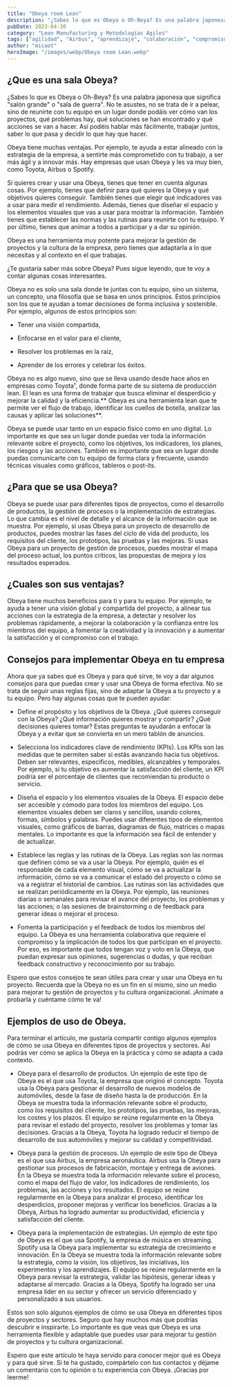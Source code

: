 ```yaml
---
title: "Obeya room Lean"
description: "¿Sabes lo que es Obeya o Oh-Beya? Es una palabra japonesa que significa 'salón grande' o 'sala de guerra'. Descubre cómo esta herramienta Lean puede mejorar la gestión de proyectos y la cultura organizacional."
pubDate: 2023-04-30
category: "Lean Manufacturing y Metodologías Ágiles"
tags: ["agilidad", "Airbus", "aprendizaje", "colaboración", "compromiso", "comunicación", "comunicación visual", "cultura empresarial", "cultura organizacional", "gestión de proyectos", "indicadores clave de rendimiento", "Innovación", "KPI", "lean", "Lean manufacturing", "Mejora continua", "Obeya", "resolución de problemas", "sala Obeya", "Satisfacción del cliente", "satisfacción laboral", "Spotify", "Toyota", "valor para el cliente", "visión compartida", "visualización"]
author: "micaot"
heroImage: "/images/webp/Obeya room Lean.webp"
---
```


## ¿Que es una sala Obeya?

¿Sabes lo que es Obeya o Oh-Beya? Es una palabra japonesa que significa "salón grande" o "sala de guerra". No te asustes, no se trata de ir a pelear, sino de reunirte con tu equipo en un lugar donde podáis ver cómo van los proyectos, qué problemas hay, qué soluciones se han encontrado y qué acciones se van a hacer. Así podéis hablar más fácilmente, trabajar juntos, saber lo que pasa y decidir lo que hay que hacer.

Obeya tiene muchas ventajas. Por ejemplo, te ayuda a estar alineado con la estrategia de la empresa, a sentirte más comprometido con tu trabajo, a ser más ágil y a innovar más. Hay empresas que usan Obeya y les va muy bien, como Toyota, Airbus o Spotify.

Si quieres crear y usar una Obeya, tienes que tener en cuenta algunas cosas. Por ejemplo, tienes que definir para qué quieres la Obeya y qué objetivos quieres conseguir. También tienes que elegir qué indicadores vas a usar para medir el rendimiento. Además, tienes que diseñar el espacio y los elementos visuales que vas a usar para mostrar la información. También tienes que establecer las normas y las rutinas para reunirte con tu equipo. Y por último, tienes que animar a todos a participar y a dar su opinión.

Obeya es una herramienta muy potente para mejorar la gestión de proyectos y la cultura de la empresa, pero tienes que adaptarla a lo que necesitas y al contexto en el que trabajas.

¿Te gustaría saber más sobre Obeya? Pues sigue leyendo, que te voy a contar algunas cosas interesantes.

Obeya no es solo una sala donde te juntas con tu equipo, sino un sistema, un concepto, una filosofía que se basa en unos principios. Estos principios son los que te ayudan a tomar decisiones de forma inclusiva y sostenible. Por ejemplo, algunos de estos principios son:

- Tener una visión compartida,

- Enfocarse en el valor para el cliente,

- Resolver los problemas en la raíz,

- Aprender de los errores y celebrar los éxitos.

Obeya no es algo nuevo, sino que se lleva usando desde hace años en empresas como Toyota¹, donde forma parte de su sistema de producción lean. El lean es una forma de trabajar que busca eliminar el desperdicio y mejorar la calidad y la eficiencia.** Obeya es una herramienta lean que te permite ver el flujo de trabajo, identificar los cuellos de botella, analizar las causas y aplicar las soluciones**.

Obeya se puede usar tanto en un espacio físico como en uno digital. Lo importante es que sea un lugar donde puedas ver toda la información relevante sobre el proyecto, como los objetivos, los indicadores, los planes, los riesgos y las acciones. También es importante que sea un lugar donde puedas comunicarte con tu equipo de forma clara y frecuente, usando técnicas visuales como gráficos, tableros o post-its.

## ¿Para que se usa Obeya?

Obeya se puede usar para diferentes tipos de proyectos, como el desarrollo de productos, la gestión de procesos o la implementación de estrategias. Lo que cambia es el nivel de detalle y el alcance de la información que se muestra. Por ejemplo, si usas Obeya para un proyecto de desarrollo de productos, puedes mostrar las fases del ciclo de vida del producto, los requisitos del cliente, los prototipos, las pruebas y las mejoras. Si usas Obeya para un proyecto de gestión de procesos, puedes mostrar el mapa del proceso actual, los puntos críticos, las propuestas de mejora y los resultados esperados.

## ¿Cuales son sus ventajas?

Obeya tiene muchos beneficios para ti y para tu equipo. Por ejemplo, te ayuda a tener una visión global y compartida del proyecto, a alinear tus acciones con la estrategia de la empresa, a detectar y resolver los problemas rápidamente, a mejorar la colaboración y la confianza entre los miembros del equipo, a fomentar la creatividad y la innovación y a aumentar la satisfacción y el compromiso con el trabajo.

## Consejos para implementar Obeya en tu empresa

Ahora que ya sabes qué es Obeya y para qué sirve, te voy a dar algunos consejos para que puedas crear y usar una Obeya de forma efectiva. No se trata de seguir unas reglas fijas, sino de adaptar la Obeya a tu proyecto y a tu equipo. Pero hay algunas cosas que te pueden ayudar:

- Define el propósito y los objetivos de la Obeya. ¿Qué quieres conseguir con la Obeya? ¿Qué información quieres mostrar y compartir? ¿Qué decisiones quieres tomar? Estas preguntas te ayudarán a enfocar la Obeya y a evitar que se convierta en un mero tablón de anuncios.

- Selecciona los indicadores clave de rendimiento (KPIs). Los KPIs son las medidas que te permiten saber si estás avanzando hacia tus objetivos. Deben ser relevantes, específicos, medibles, alcanzables y temporales. Por ejemplo, si tu objetivo es aumentar la satisfacción del cliente, un KPI podría ser el porcentaje de clientes que recomiendan tu producto o servicio.

- Diseña el espacio y los elementos visuales de la Obeya. El espacio debe ser accesible y cómodo para todos los miembros del equipo. Los elementos visuales deben ser claros y sencillos, usando colores, formas, símbolos y palabras. Puedes usar diferentes tipos de elementos visuales, como gráficos de barras, diagramas de flujo, matrices o mapas mentales. Lo importante es que la información sea fácil de entender y de actualizar.

- Establece las reglas y las rutinas de la Obeya. Las reglas son las normas que definen cómo se va a usar la Obeya. Por ejemplo, quién es el responsable de cada elemento visual, cómo se va a actualizar la información, cómo se va a comunicar el estado del proyecto o cómo se va a registrar el historial de cambios. Las rutinas son las actividades que se realizan periódicamente en la Obeya. Por ejemplo, las reuniones diarias o semanales para revisar el avance del proyecto, los problemas y las acciones; o las sesiones de brainstorming o de feedback para generar ideas o mejorar el proceso.

- Fomenta la participación y el feedback de todos los miembros del equipo. La Obeya es una herramienta colaborativa que requiere el compromiso y la implicación de todos los que participan en el proyecto. Por eso, es importante que todos tengan voz y voto en la Obeya, que puedan expresar sus opiniones, sugerencias o dudas, y que reciban feedback constructivo y reconocimiento por su trabajo.

Espero que estos consejos te sean útiles para crear y usar una Obeya en tu proyecto. Recuerda que la Obeya no es un fin en sí mismo, sino un medio para mejorar tu gestión de proyectos y tu cultura organizacional. ¡Anímate a probarla y cuéntame cómo te va!

## Ejemplos de uso de Obeya.

Para terminar el artículo, me gustaría compartir contigo algunos ejemplos de cómo se usa Obeya en diferentes tipos de proyectos y sectores. Así podrás ver cómo se aplica la Obeya en la práctica y cómo se adapta a cada contexto.

- Obeya para el desarrollo de productos. Un ejemplo de este tipo de Obeya es el que usa Toyota, la empresa que originó el concepto. Toyota usa la Obeya para gestionar el desarrollo de nuevos modelos de automóviles, desde la fase de diseño hasta la de producción. En la Obeya se muestra toda la información relevante sobre el producto, como los requisitos del cliente, los prototipos, las pruebas, las mejoras, los costes y los plazos. El equipo se reúne regularmente en la Obeya para revisar el estado del proyecto, resolver los problemas y tomar las decisiones. Gracias a la Obeya, Toyota ha logrado reducir el tiempo de desarrollo de sus automóviles y mejorar su calidad y competitividad.

- Obeya para la gestión de procesos. Un ejemplo de este tipo de Obeya es el que usa Airbus, la empresa aeronáutica. Airbus usa la Obeya para gestionar sus procesos de fabricación, montaje y entrega de aviones. En la Obeya se muestra toda la información relevante sobre el proceso, como el mapa del flujo de valor, los indicadores de rendimiento, los problemas, las acciones y los resultados. El equipo se reúne regularmente en la Obeya para analizar el proceso, identificar los desperdicios, proponer mejoras y verificar los beneficios. Gracias a la Obeya, Airbus ha logrado aumentar su productividad, eficiencia y satisfacción del cliente.

- Obeya para la implementación de estrategias. Un ejemplo de este tipo de Obeya es el que usa Spotify, la empresa de música en streaming. Spotify usa la Obeya para implementar su estrategia de crecimiento e innovación. En la Obeya se muestra toda la información relevante sobre la estrategia, como la visión, los objetivos, las iniciativas, los experimentos y los aprendizajes. El equipo se reúne regularmente en la Obeya para revisar la estrategia, validar las hipótesis, generar ideas y adaptarse al mercado. Gracias a la Obeya, Spotify ha logrado ser una empresa líder en su sector y ofrecer un servicio diferenciado y personalizado a sus usuarios.

Estos son solo algunos ejemplos de cómo se usa Obeya en diferentes tipos de proyectos y sectores. Seguro que hay muchos más que podrías descubrir e inspirarte. Lo importante es que veas que Obeya es una herramienta flexible y adaptable que puedes usar para mejorar tu gestión de proyectos y tu cultura organizacional.

Espero que este artículo te haya servido para conocer mejor qué es Obeya y para qué sirve. Si te ha gustado, compártelo con tus contactos y déjame un comentario con tu opinión o tu experiencia con Obeya. ¡Gracias por leerme!